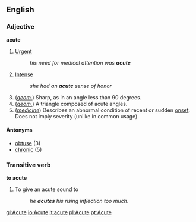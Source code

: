 ==English==
===Adjective===
'''acute'''

# [[Urgent]]
#:''his need for medical attention was '''acute'''''
# [[Intense]]
#:''she had an '''acute''' sense of honor''
# (''[[geometry|geom.]]'') Sharp, as in an angle less than 90 degrees.
# (''[[geometry|geom.]]'') A triangle composed of acute angles.
# (''[[medicine]]'') Describes an abnormal condition of recent or sudden [[onset]]. Does not imply severity (unlike in common usage).

====Antonyms====
*[[obtuse]] (3)
*[[chronic]] (5)

===Transitive verb===
'''to acute'''

#To give an acute sound to
#:''he '''acutes''' his rising inflection too much''.

[[gl:Acute]]
[[io:Acute]]
[[it:acute]]
[[pl:Acute]]
[[pt:Acute]]